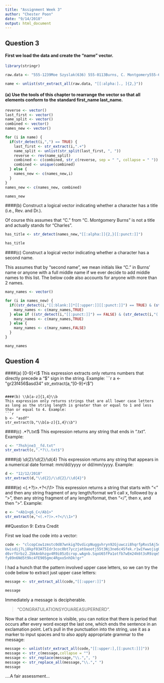 ```yaml
---
title: "Assignment Week 3"
author: "Chester Poon"
date: "9/14/2018"
output: html_document
---
```


## Question 3

#### First we load the data and create the "name" vector.

```r
library(stringr)

raw.data <- "555-1239Moe Szyslak(636) 555-0113Burns, C. Montgomery555-6542Rev. Timothy Lovejoy555 8904Ned Flanders636-555-3226Simpson, Homer5553642Dr. Julius Hibbert"

name <- unlist(str_extract_all(raw.data, "[[:alpha:]., ]{2,}"))
```

#### (a) Use the tools of this chapter to rearrange the vector so that all elements conform to the standard first_name last_name.

```r
reverse <- vector()
last_first <- vector()
name_split <- vector()
combined <- vector()
names_new <- vector()

for (i in name) {
  if(str_detect(i,",") == TRUE) {
    last_first <- str_extract(i,".+")
    name_split <- unlist(str_split(last_first, ", "))
    reverse <- rev(name_split)
    combined <- c(combined, str_c(reverse, sep = " ", collapse = " "))
    combined <- unique(combined)
  } else {
    names_new <- c(names_new,i)
  }
}
names_new <- c(names_new, combined)

names_new
```

####(b) Construct a logical vector indicating whether a character has a title (i.e., Rev. and Dr.).

Of course this assumes that "C." from "C. Montgomery Burns" is not a title and actually stands for "Charles".

```r
has_title <- str_detect(names_new,"[[:alpha:]]{2,}[[:punct:]]")

has_title
```

####(c) Construct a logical vector indicating whether a character has a second name.

This assumes that by "second name", we mean initials like "C." in Burns' name or anyone with a full middle name if we ever decide to add middle names to this list.  The below code also accounts for anyone with more than 2 names.

```r
many_names <- vector()

for (i in names_new) {
  if((str_detect(i,"[[:blank:]]*[[:upper:]][[:punct:]]") == TRUE) & (str_detect(i,"(.*[[:blank:]]){2,}") == TRUE)) {
    many_names <- c(many_names,TRUE)
  } else if ((str_detect(i,"[[:punct:]]") == FALSE) & (str_detect(i,"(.*[[:blank:]]){2,}") == TRUE)) {
    many_names <- c(many_names,TRUE)
  } else {
    many_names <- c(many_names,FALSE)
  }
}

many_names
```

## Question 4

####(a) [0-9]+\\$
This expression extracts only returns numbers that directly precede a "$" sign in the string.  Example:
```r
a <- "gr23f456$asd34"
str_extract(a,"[0-9]+\\$")
```

####(b) \\b[a-z]{1,4}\\b
This expression only returns strings that are all lower case letters as long as the string length is greater than or equal to 1 and less than or equal to 4. Example:
```r
b <- "asdf"
str_extract(b,"\\b[a-z]{1,4}\\b")
```


####(c) .*?\\.txt$
This expression returns any string that ends in ".txt".  Example:
```r
c <- "7hshjne3__fd.txt"
str_extract(c,".*?\\.txt$")
```


####(d) \\d{2}/\\d{2}/\\d{4}
This expression returns any string that appears in a numerical date format: mm/dd/yyyy or dd/mm/yyyy. Example:
```r
d <- "12/12/2018"
str_extract(d,"\\d{2}/\\d{2}/\\d{4}")
```


####(e) <(.+?)>.+?</\\1>
This expression returns a string that starts with "<" and then any string fragment of any length/format we'll call x, followed by a ">", then any string fragment of any length/format, then "</", then x, and then ">".  Example:
```r
e <- "<Ab1>g6_C</Ab1>"
str_extract(e,"<(.+?)>.+?</\\1>")
```

##Question 9: Extra Credit

First we load the code into a vector:

```r
code <- "clcopCow1zmstc0d87wnkig7OvdicpNuggvhryn92Gjuwczi8hqrfpRxs5Aj5dwpn0Tanwo
Uwisdij7Lj8kpf03AT5Idr3coc0bt7yczjatOaootj55t3Nj3ne6c4Sfek.r1w1YwwojigO
d6vrfUrbz2.2bkAnbhzgv4R9i05zEcrop.wAgnb.SqoU65fPa1otfb7wEm24k6t3sR9zqe5
fy89n6Nd5t9kc4fE905gmc4Rgxo5nhDk!gr"

```

I had a hunch that the pattern involved upper case letters, so we can try the code below to extract just upper case letters:

```r
message <- str_extract_all(code,"[[:upper:]]")

message
```

Immediately a message is decipherable.  

>"CONGRATULATIONSYOUAREASUPERNERD".  

Now that a clear sentence is visible, you can notice that there is period that occurs after every word except the last one, which ends the sentence in an exclamation point.  Let's pull in the punctuation into the string, use it as a marker to input spaces and to also apply appropriate grammar to the message:

```r
message <- unlist(str_extract_all(code,"[[:upper:],[[:punct:]]]"))
message <- str_c(message,collapse = "")
message <- str_replace(message,"\\.",", ")
message <- str_replace_all(message,"\\."," ")
message
```

....A fair assessment...